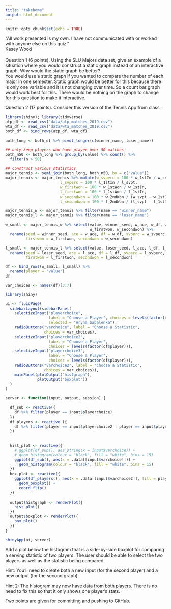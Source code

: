 ```yaml
---
title: "takehome"
output: html_document
---
```


```r
knitr::opts_chunk$set(echo = TRUE)
```

“All work presented is my own. I have not communicated with or worked with anyone else on this quiz.”
\
Kasey Wood
\
\
Question 1 (6 points). Using the SLU Majors data set, give an example of a situation where you would construct a static graph instead of an interactive graph. Why would the static graph be better?
\
You would use a static graph if you wanted to compare the number of each major in one semester. Static graph would be better for this because there is only one variable and it is not changing over time. So a count bar graph would work best for this. There would be nothing on the graph to change for this question to make it interactive.



Question 2 (17 points). Consider this version of the Tennis App from class:

```r
library(shiny); library(tidyverse)
atp_df <- read_csv("data/atp_matches_2019.csv")
wta_df <- read_csv("data/wta_matches_2019.csv")
both_df <- bind_rows(atp_df, wta_df)

both_long <- both_df %>% pivot_longer(c(winner_name, loser_name))

## only keep players who have player over 50 matches
both_n50 <- both_long %>% group_by(value) %>% count() %>%
  filter(n > 50)

## construct various statistics
major_tennis <- semi_join(both_long, both_n50, by = c("value"))
major_tennis <- major_tennis %>% mutate(w_svperc = 100 * w_1stIn / w_svpt,
                        l_svperc = 100 * l_1stIn / l_svpt,
                        w_firstwon = 100 * w_1stWon / w_1stIn,
                        l_firstwon = 100 * l_1stWon / l_1stIn,
                        w_secondwon = 100 * w_2ndWon / (w_svpt - w_1stIn),
                        l_secondwon = 100 * l_2ndWon / (l_svpt - l_1stIn))

major_tennis_w <- major_tennis %>% filter(name == "winner_name")
major_tennis_l <- major_tennis %>% filter(name == "loser_name")

w_small <- major_tennis_w %>% select(value, winner_seed, w_ace, w_df, w_svperc,
                                     w_firstwon, w_secondwon) %>%
  rename(seed = winner_seed, ace = w_ace, df = w_df, svperc = w_svperc,
         firstwon = w_firstwon, secondwon = w_secondwon)

l_small <- major_tennis_l %>% select(value, loser_seed, l_ace, l_df, l_svperc, l_firstwon, l_secondwon)  %>%
  rename(seed = loser_seed, ace = l_ace, df = l_df, svperc = l_svperc,
         firstwon = l_firstwon, secondwon = l_secondwon)

df <- bind_rows(w_small, l_small) %>%
  rename(player = "value")
df

var_choices <- names(df)[3:7]

library(shiny)

ui <- fluidPage(
  sidebarLayout(sidebarPanel(
    selectizeInput("playerchoice",
                   label = "Choose a Player", choices = levels(factor(df$player)),
                   selected = "Aryna Sabalenka"),
    radioButtons("varchoice", label = "Choose a Statistic",
                 choices = var_choices),
    selectizeInput("playerchoice2",
                   label = "Choose a Player",
                   choices = levels(factor(df$player))),
    selectizeInput("playerchoice3",
                   label = "Choose a Player",
                   choices = levels(factor(df$player))),
    radioButtons("varchoice2", label = "Choose a Statistic",
                 choices = var_choices)),
    mainPanel(plotOutput("histgraph"),
              plotOutput("boxplot"))
  )
)

server <- function(input, output, session) {
  
  df_sub <- reactive({
    df %>% filter(player == input$playerchoice)
  })
  df_players <- reactive ({
    df %>% filter(player == input$playerchoice2 | player == input$playerchoice3)
  })
  
  
  hist_plot <- reactive({
    # ggplot(df_sub(), aes_string(x = input$varchoice)) +
    # geom_histogram(colour = "black", fill = "white", bins = 15)
    ggplot(df_sub(), aes(x = .data[[input$varchoice]])) +
      geom_histogram(colour = "black", fill = "white", bins = 15)
  })
  box_plot <- reactive({
    ggplot(df_players(), aes(x = .data[[input$varchoice2]], fill = player)) +
      geom_boxplot() +
      coord_flip()
  })
  
  output$histgraph <- renderPlot({
    hist_plot()
  })
  output$boxplot <- renderPlot({
    box_plot()
  })
}

shinyApp(ui, server)
```

Add a plot below the histogram that is a side-by-side boxplot for comparing a serving statistic of two players. The user should be able to select the two players as well as the statistic being compared.

Hint: You’ll need to create both a new input (for the second player) and a new output (for the second graph).

Hint 2: The histogram may now have data from both players. There is no need to fix this so that it only shows one player’s stats.

Two points are given for committing and pushing to GitHub.